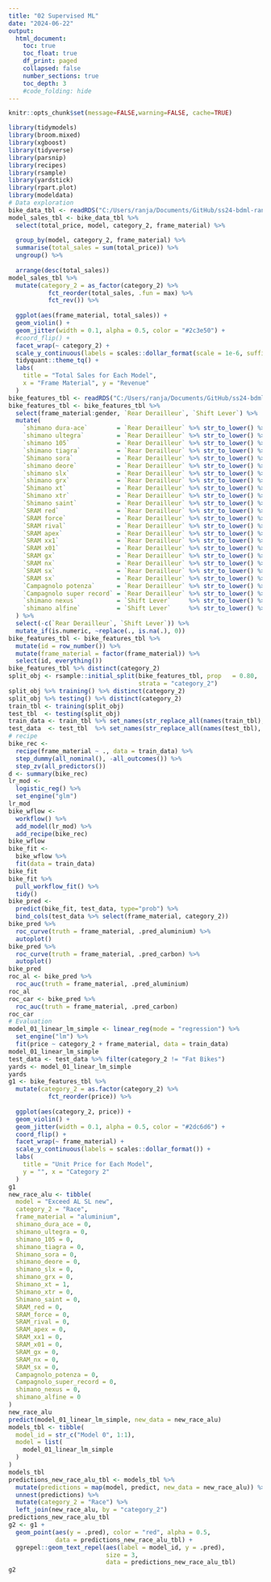 ```yaml
---
title: "02 Supervised ML"
date: "2024-06-22"
output:
  html_document:
    toc: true
    toc_float: true
    df_print: paged
    collapsed: false
    number_sections: true
    toc_depth: 3
    #code_folding: hide
---
```


```r
knitr::opts_chunk$set(message=FALSE,warning=FALSE, cache=TRUE)
```


```r
library(tidymodels)
library(broom.mixed)
library(xgboost)
library(tidyverse)
library(parsnip)
library(recipes)
library(rsample)
library(yardstick)
library(rpart.plot)
library(modeldata)
# Data exploration
bike_data_tbl <- readRDS("C:/Users/ranja/Documents/GitHub/ss24-bdml-ranjan/Business Decisions with Machine Learning/Machine Learning/data/Business Decisions with Machine Learning/bike_orderlines.rds")
model_sales_tbl <- bike_data_tbl %>%
  select(total_price, model, category_2, frame_material) %>%
  
  group_by(model, category_2, frame_material) %>%
  summarise(total_sales = sum(total_price)) %>%
  ungroup() %>%
  
  arrange(desc(total_sales))
model_sales_tbl %>%
  mutate(category_2 = as_factor(category_2) %>% 
           fct_reorder(total_sales, .fun = max) %>% 
           fct_rev()) %>%
  
  ggplot(aes(frame_material, total_sales)) +
  geom_violin() +
  geom_jitter(width = 0.1, alpha = 0.5, color = "#2c3e50") +
  #coord_flip() +
  facet_wrap(~ category_2) +
  scale_y_continuous(labels = scales::dollar_format(scale = 1e-6, suffix = "M", accuracy = 0.1)) +
  tidyquant::theme_tq() +
  labs(
    title = "Total Sales for Each Model",
    x = "Frame Material", y = "Revenue"
  )
bike_features_tbl <- readRDS("C:/Users/ranja/Documents/GitHub/ss24-bdml-ranjan/Business Decisions with Machine Learning/Machine Learning/data/Business Decisions with Machine Learning/bike_features_tbl.rds")
bike_features_tbl <- bike_features_tbl %>% 
  select(frame_material:gender, `Rear Derailleur`, `Shift Lever`) %>% 
  mutate(
    `shimano dura-ace`        = `Rear Derailleur` %>% str_to_lower() %>% str_detect("shimano dura-ace ") %>% as.numeric(),
    `shimano ultegra`         = `Rear Derailleur` %>% str_to_lower() %>% str_detect("shimano ultegra ") %>% as.numeric(),
    `shimano 105`             = `Rear Derailleur` %>% str_to_lower() %>% str_detect("shimano 105 ") %>% as.numeric(),
    `shimano tiagra`          = `Rear Derailleur` %>% str_to_lower() %>% str_detect("shimano tiagra ") %>% as.numeric(),
    `Shimano sora`            = `Rear Derailleur` %>% str_to_lower() %>% str_detect("shimano sora") %>% as.numeric(),
    `shimano deore`           = `Rear Derailleur` %>% str_to_lower() %>% str_detect("shimano deore(?! xt)") %>% as.numeric(),
    `shimano slx`             = `Rear Derailleur` %>% str_to_lower() %>% str_detect("shimano slx") %>% as.numeric(),
    `shimano grx`             = `Rear Derailleur` %>% str_to_lower() %>% str_detect("shimano grx") %>% as.numeric(),
    `Shimano xt`              = `Rear Derailleur` %>% str_to_lower() %>% str_detect("shimano deore xt |shimano xt ") %>% as.numeric(),
    `Shimano xtr`             = `Rear Derailleur` %>% str_to_lower() %>% str_detect("shimano xtr") %>% as.numeric(),
    `Shimano saint`           = `Rear Derailleur` %>% str_to_lower() %>% str_detect("shimano saint") %>% as.numeric(),
    `SRAM red`                = `Rear Derailleur` %>% str_to_lower() %>% str_detect("sram red") %>% as.numeric(),
    `SRAM force`              = `Rear Derailleur` %>% str_to_lower() %>% str_detect("sram force") %>% as.numeric(),
    `SRAM rival`              = `Rear Derailleur` %>% str_to_lower() %>% str_detect("sram rival") %>% as.numeric(),
    `SRAM apex`               = `Rear Derailleur` %>% str_to_lower() %>% str_detect("sram apex") %>% as.numeric(),
    `SRAM xx1`                = `Rear Derailleur` %>% str_to_lower() %>% str_detect("sram xx1") %>% as.numeric(),
    `SRAM x01`                = `Rear Derailleur` %>% str_to_lower() %>% str_detect("sram x01|sram xo1") %>% as.numeric(),
    `SRAM gx`                 = `Rear Derailleur` %>% str_to_lower() %>% str_detect("sram gx") %>% as.numeric(),
    `SRAM nx`                 = `Rear Derailleur` %>% str_to_lower() %>% str_detect("sram nx") %>% as.numeric(),
    `SRAM sx`                 = `Rear Derailleur` %>% str_to_lower() %>% str_detect("sram sx") %>% as.numeric(),
    `SRAM sx`                 = `Rear Derailleur` %>% str_to_lower() %>% str_detect("sram sx") %>% as.numeric(),
    `Campagnolo potenza`      = `Rear Derailleur` %>% str_to_lower() %>% str_detect("campagnolo potenza") %>% as.numeric(),
    `Campagnolo super record` = `Rear Derailleur` %>% str_to_lower() %>% str_detect("campagnolo super record") %>% as.numeric(),
    `shimano nexus`           = `Shift Lever`     %>% str_to_lower() %>% str_detect("shimano nexus") %>% as.numeric(),
    `shimano alfine`          = `Shift Lever`     %>% str_to_lower() %>% str_detect("shimano alfine") %>% as.numeric()
  ) %>%  
  select(-c(`Rear Derailleur`, `Shift Lever`)) %>% 
  mutate_if(is.numeric, ~replace(., is.na(.), 0)) 
bike_features_tbl <- bike_features_tbl %>% 
  mutate(id = row_number()) %>% 
  mutate(frame_material = factor(frame_material)) %>%
  select(id, everything()) 
bike_features_tbl %>% distinct(category_2)
split_obj <- rsample::initial_split(bike_features_tbl, prop   = 0.80, 
                                    strata = "category_2")
split_obj %>% training() %>% distinct(category_2)
split_obj %>% testing() %>% distinct(category_2)
train_tbl <- training(split_obj)
test_tbl  <- testing(split_obj)
train_data <- train_tbl %>% set_names(str_replace_all(names(train_tbl), " |-", "_"))
test_data  <- test_tbl  %>% set_names(str_replace_all(names(test_tbl),  " |-", "_"))
# recipe
bike_rec <- 
  recipe(frame_material ~ ., data = train_data) %>% 
  step_dummy(all_nominal(), -all_outcomes()) %>% 
  step_zv(all_predictors()) 
d <- summary(bike_rec)
lr_mod <- 
  logistic_reg() %>% 
  set_engine("glm")
lr_mod
bike_wflow <- 
  workflow() %>% 
  add_model(lr_mod) %>% 
  add_recipe(bike_rec)
bike_wflow
bike_fit <- 
  bike_wflow %>% 
  fit(data = train_data)
bike_fit
bike_fit %>% 
  pull_workflow_fit() %>% 
  tidy()
bike_pred <- 
  predict(bike_fit, test_data, type="prob") %>% 
  bind_cols(test_data %>% select(frame_material, category_2)) 
bike_pred %>% 
  roc_curve(truth = frame_material, .pred_aluminium) %>% 
  autoplot()
bike_pred %>% 
  roc_curve(truth = frame_material, .pred_carbon) %>% 
  autoplot()
bike_pred
roc_al <- bike_pred %>% 
  roc_auc(truth = frame_material, .pred_aluminium)
roc_al
roc_car <- bike_pred %>% 
  roc_auc(truth = frame_material, .pred_carbon)
roc_car
# Evaluation
model_01_linear_lm_simple <- linear_reg(mode = "regression") %>%
  set_engine("lm") %>%
  fit(price ~ category_2 + frame_material, data = train_data)
model_01_linear_lm_simple
test_data <- test_data %>% filter(category_2 != "Fat Bikes")
yards <- model_01_linear_lm_simple
yards
g1 <- bike_features_tbl %>% 
  mutate(category_2 = as.factor(category_2) %>% 
           fct_reorder(price)) %>% 
  
  ggplot(aes(category_2, price)) +
  geom_violin() +
  geom_jitter(width = 0.1, alpha = 0.5, color = "#2dc6d6") +
  coord_flip() +
  facet_wrap(~ frame_material) +
  scale_y_continuous(labels = scales::dollar_format()) +
  labs(
    title = "Unit Price for Each Model",
    y = "", x = "Category 2"
  )
g1
new_race_alu <- tibble(
  model = "Exceed AL SL new",
  category_2 = "Race",
  frame_material = "aluminium",
  shimano_dura_ace = 0,
  shimano_ultegra = 0,
  shimano_105 = 0,
  shimano_tiagra = 0,
  Shimano_sora = 0,
  shimano_deore = 0,
  shimano_slx = 0,
  shimano_grx = 0,
  Shimano_xt = 1,
  Shimano_xtr = 0,
  Shimano_saint = 0,
  SRAM_red = 0,
  SRAM_force = 0,
  SRAM_rival = 0,
  SRAM_apex = 0,
  SRAM_xx1 = 0,
  SRAM_x01 = 0,
  SRAM_gx = 0,
  SRAM_nx = 0,
  SRAM_sx = 0,
  Campagnolo_potenza = 0,
  Campagnolo_super_record = 0,
  shimano_nexus = 0,
  shimano_alfine = 0
) 
new_race_alu
predict(model_01_linear_lm_simple, new_data = new_race_alu)
models_tbl <- tibble(
  model_id = str_c("Model 0", 1:1),
  model = list(
    model_01_linear_lm_simple
  )
)
models_tbl
predictions_new_race_alu_tbl <- models_tbl %>%
  mutate(predictions = map(model, predict, new_data = new_race_alu)) %>%
  unnest(predictions) %>%
  mutate(category_2 = "Race") %>%
  left_join(new_race_alu, by = "category_2")
predictions_new_race_alu_tbl
g2 <- g1 +
  geom_point(aes(y = .pred), color = "red", alpha = 0.5,
             data = predictions_new_race_alu_tbl) +
  ggrepel::geom_text_repel(aes(label = model_id, y = .pred),
                           size = 3,
                           data = predictions_new_race_alu_tbl)
g2
```
